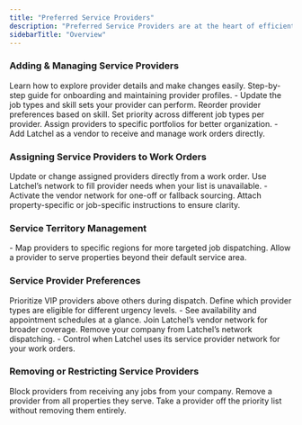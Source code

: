 ```yaml
---
title: "Preferred Service Providers"
description: "Preferred Service Providers are at the heart of efficient maintenance coordination in Latchel. This section will walk you through everything you need to manage your vendor relationships—from assigning providers to specific territories, customizing skill sets, and prioritizing who gets the first call, to adjusting provider instructions and accessing their calendars. Whether you're optimizing workflows or troubleshooting availability, these guides help you stay in control and ensure jobs go to the right people at the right time."
sidebarTitle: "Overview"
---
```


### **Adding & Managing Service Providers**

<Card title="Navigating Your Preferred Service Provider's Profile" icon="users-gear" iconType="duotone" href="/s/topic/0TO5e000000h9wqGAA/How-to-Navigate-Preferred-Service-Providers-Profiles">
  Learn how to explore provider details and make changes easily.
</Card>

<CardGroup cols={2}>
  <Card title="How to Add & Manage Service Providers" icon="address-book" iconType="duotone" href="/s/topic/0TO5e000000h9wqGAA/How-to-Add-Manage-Service-Providers">
    Step-by-step guide for onboarding and maintaining provider profiles.
  </Card>
  <Card title="How to Edit Service Provider Skills" icon="floppy-disk-pen" iconType="duotone" href="/s/topic/0TO5e000000h9wqGAA/How-to-Edit-Service-Provider-Skills">
    - Update the job types and skill sets your provider can perform.
  </Card>
  <Card title="How to Prioritize/Edit Service Providers With Their Skills" icon="screen-users" iconType="duotone" href="/s/topic/0TO5e000000h9wqGAA/How-to-Prioritize-Edit-Service-Providers-with-their-skills">
    Reorder provider preferences based on skill.
  </Card>
  <Card title="How to Prioritize a Preferred Service Provider for Multiple Skills" icon="album-circle-user" iconType="duotone" href="/s/topic/0TO5e000000h9wqGAA/How-to-Prioritize-a-Preferred-Service-Provider-for-Multiple-Skills">
    Set priority across different job types per provider.
  </Card>
  <Card title="How to Add a Service Provider to a Portfolio" icon="image-portrait" iconType="duotone" href="/s/topic/0TO5e000000h9wqGAA/How-to-Add-a-Service-Provider-to-a-Portfolio">
    Assign providers to specific portfolios for better organization.
  </Card>
  <Card title="Set Up Latchel as a Service Provider in Your System" icon="person-digging" iconType="duotone" href="/s/topic/0TO5e000000h9wqGAA/Set-Up-Latchel-as-a-Service-Provider-in-Your-System">
    - Add Latchel as a vendor to receive and manage work orders directly.
  </Card>
</CardGroup>

### **Assigning Service Providers to Work Orders**

<CardGroup cols={2}>
  <Card title="How to Assign and Reassign Service Providers on Work Order" icon="building-user" iconType="duotone" href="/s/topic/0TO5e000000h9wqGAA/How-to-Assign-and-Reassign-Service-Providers-on-Work-Order-New-Experience">
    Update or change assigned providers directly from a work order.
  </Card>
  <Card title="How to Assign a Latchel Contracted Network Service Provider" icon="file-user" iconType="duotone" href="/s/topic/0TO5e000000h9wqGAA/How-to-Assign-LCN-Service-Provider-New-Experience">
    Use Latchel’s network to fill provider needs when your list is unavailable.
  </Card>
  <Card title="Enabling Latchel Vendor Network Via Work Order" icon="house-person-leave" iconType="duotone" href="/s/topic/0TO5e000000h9wqGAA/Enabling-Latchel-Vendor-Network-Via-Work-Order">
    - Activate the vendor network for one-off or fallback sourcing.
  </Card>
  <Card title="How to Add or Update Service Provider Instructions on a Work Order" icon="album-collection-circle-user" iconType="duotone" href="/s/topic/0TO5e000000h9wqGAA/How-to-Add-or-Update-Service-Provider-Instructions-on-a-Work-Order-New-Experience">
    Attach property-specific or job-specific instructions to ensure clarity.
  </Card>
</CardGroup>

### **Service Territory Management**

<CardGroup cols={2}>
  <Card title="How to Assign Service Provider to a Territory / Zip Code" icon="map-location-dot" iconType="duotone" href="/s/topic/0TO5e000000h9wqGAA/How-to-Assign-Service-Provider-to-a-Territory-Zip-Code">
    - Map providers to specific regions for more targeted job dispatching.
  </Card>
  <Card title="How to Add a Service Provider to a Property that is Outside of an Assigned Territory / Zip Code" icon="route" iconType="duotone" href="/s/topic/0TO5e000000h9wqGAA/How-to-Add-a-Service-Provider-to-a-Property-that-is-Outside-of-Assigned-Territory-Zip-Code">
    Allow a provider to serve properties beyond their default service area.
  </Card>
</CardGroup>

### **Service Provider Preferences**

<CardGroup cols={2}>
  <Card title="How to Set Service Provider as a VIP Preferred Service Provider" icon="user-check" iconType="duotone" href="/s/topic/0TO5e000000h9wqGAA/How-to-Set-Service-Provider-as-a-VIP-Preferred-Service-Provider">
    Prioritize VIP providers above others during dispatch.
  </Card>
  <Card title="How To Specify If Your Service Provider Handles Emergencies, Non-Emergencies, Or Both" icon="light-emergency-on" iconType="duotone" href="/s/topic/0TO5e000000h9wqGAA/How-To-Specify-If-Your-Service-Provider-Handles-Emergencies-Non-Emergencies-Or-Both">
    Define which provider types are eligible for different urgency levels.
  </Card>
  <Card title="How To View the Service Provider's Calendar" icon="calendar-range" iconType="duotone" href="/s/topic/0TO5e000000h9wqGAA/How-to-View-the-Service-Provider-s-Calendar">
    - See availability and appointment schedules at a glance.
  </Card>
  <Card title="How to Opt-In to the Latchel Contractor Network" icon="arrow-down-to-square" iconType="duotone" href="/s/topic/0TO5e000000h9wqGAA/How-to-Opt-Into-the-Latchel-Contractor-Network">
    Join Latchel’s vendor network for broader coverage.
  </Card>
  <Card title="How to Opt-Out of Latchel Contractor Network" icon="arrow-up-from-square" iconType="duotone" href="/s/topic/0TO5e000000h9wqGAA/How-to-Opt-Out-of-Latchel-Contractor-Network">
    Remove your company from Latchel’s network dispatching.
  </Card>
  <Card title="Setting Up Latchel Contracted Network (LCN) Preferences" icon="user-clock" iconType="duotone" href="/s/topic/0TO5e000000h9wqGAA/Setting-Up-Latchel-Contracted-Network-LCN-Preferences">
    - Control when Latchel uses its service provider network for your work orders.
  </Card>
</CardGroup>

### **Removing or Restricting Service Providers**

<CardGroup cols={2}>
  <Card title="How To Blacklist a Service Provider" icon="trash-can-slash" iconType="duotone" href="/s/topic/0TO5e000000h9wqGAA/How-To-Blacklist-a-Service-Provider">
    Block providers from receiving any jobs from your company.
  </Card>
  <Card title="How to Remove a Preferred Service Provider (Globally)" icon="circle-trash" iconType="duotone" href="/s/topic/0TO5e000000h9wqGAA/How-to-Remove-a-Preferred-Service-Provider-Globally">
    Remove a provider from all properties they serve.
  </Card>
  <Card title="How to Remove a Preferred Service Provider (Priority List)" icon="trash-can-xmark" iconType="duotone" href="/s/topic/0TO5e000000h9wqGAA/How-to-Remove-a-Preferred-Service-Provider-Priority-List">
    Take a provider off the priority list without removing them entirely.
  </Card>
</CardGroup>